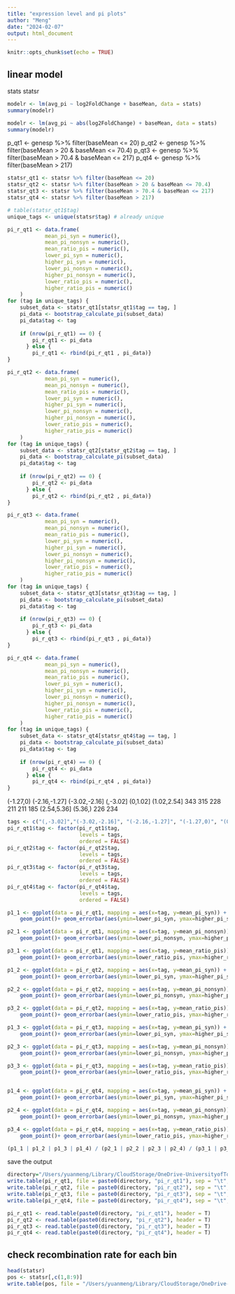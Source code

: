 ```yaml
---
title: "expression level and pi plots"
author: "Meng"
date: "2024-02-07"
output: html_document
---
```


```r
knitr::opts_chunk$set(echo = TRUE)
```

## linear model
stats
statsr
```r
modelr <- lm(avg_pi ~ log2FoldChange + baseMean, data = stats)
summary(modelr)

modelr <- lm(avg_pi ~ abs(log2FoldChange) + baseMean, data = stats)
summary(modelr)
```

p_qt1 <- genesp %>% filter(baseMean <= 20)
p_qt2 <- genesp %>% filter(baseMean > 20 & baseMean <= 70.4)
p_qt3 <- genesp %>% filter(baseMean > 70.4 & baseMean <= 217)
p_qt4 <- genesp %>% filter(baseMean > 217)

```r
statsr_qt1 <- statsr %>% filter(baseMean <= 20)
statsr_qt2 <- statsr %>% filter(baseMean > 20 & baseMean <= 70.4)
statsr_qt3 <- statsr %>% filter(baseMean > 70.4 & baseMean <= 217)
statsr_qt4 <- statsr %>% filter(baseMean > 217)

# table(statsr_qt1$tag)
unique_tags <- unique(statsr$tag) # already unique

pi_r_qt1 <- data.frame(
            mean_pi_syn = numeric(),
            mean_pi_nonsyn = numeric(),
            mean_ratio_pis = numeric(),
            lower_pi_syn = numeric(),
            higher_pi_syn = numeric(),
            lower_pi_nonsyn = numeric(),
            higher_pi_nonsyn = numeric(),
            lower_ratio_pis = numeric(),
            higher_ratio_pis = numeric()
    )
for (tag in unique_tags) {
    subset_data <- statsr_qt1[statsr_qt1$tag == tag, ]
    pi_data <- bootstrap_calculate_pi(subset_data)
    pi_data$tag <- tag
    
    if (nrow(pi_r_qt1) == 0) {
        pi_r_qt1 <- pi_data
      } else {
        pi_r_qt1 <- rbind(pi_r_qt1 , pi_data)}
}

pi_r_qt2 <- data.frame(
            mean_pi_syn = numeric(),
            mean_pi_nonsyn = numeric(),
            mean_ratio_pis = numeric(),
            lower_pi_syn = numeric(),
            higher_pi_syn = numeric(),
            lower_pi_nonsyn = numeric(),
            higher_pi_nonsyn = numeric(),
            lower_ratio_pis = numeric(),
            higher_ratio_pis = numeric()
    )
for (tag in unique_tags) {
    subset_data <- statsr_qt2[statsr_qt2$tag == tag, ]
    pi_data <- bootstrap_calculate_pi(subset_data)
    pi_data$tag <- tag
    
    if (nrow(pi_r_qt2) == 0) {
        pi_r_qt2 <- pi_data
      } else {
        pi_r_qt2 <- rbind(pi_r_qt2 , pi_data)}
}

pi_r_qt3 <- data.frame(
            mean_pi_syn = numeric(),
            mean_pi_nonsyn = numeric(),
            mean_ratio_pis = numeric(),
            lower_pi_syn = numeric(),
            higher_pi_syn = numeric(),
            lower_pi_nonsyn = numeric(),
            higher_pi_nonsyn = numeric(),
            lower_ratio_pis = numeric(),
            higher_ratio_pis = numeric()
    )
for (tag in unique_tags) {
    subset_data <- statsr_qt3[statsr_qt3$tag == tag, ]
    pi_data <- bootstrap_calculate_pi(subset_data)
    pi_data$tag <- tag
    
    if (nrow(pi_r_qt3) == 0) {
        pi_r_qt3 <- pi_data
      } else {
        pi_r_qt3 <- rbind(pi_r_qt3 , pi_data)}
}

pi_r_qt4 <- data.frame(
            mean_pi_syn = numeric(),
            mean_pi_nonsyn = numeric(),
            mean_ratio_pis = numeric(),
            lower_pi_syn = numeric(),
            higher_pi_syn = numeric(),
            lower_pi_nonsyn = numeric(),
            higher_pi_nonsyn = numeric(),
            lower_ratio_pis = numeric(),
            higher_ratio_pis = numeric()
    )
for (tag in unique_tags) {
    subset_data <- statsr_qt4[statsr_qt4$tag == tag, ]
    pi_data <- bootstrap_calculate_pi(subset_data)
    pi_data$tag <- tag
    
    if (nrow(pi_r_qt4) == 0) {
        pi_r_qt4 <- pi_data
      } else {
        pi_r_qt4 <- rbind(pi_r_qt4 , pi_data)}
}

```
(-1.27,0) (-2.16,-1.27] (-3.02,-2.16]      (,-3.02]      (0,1.02]   (1.02,2.54] 
          343           315           228           211           211           185 
  (2.54,5.36]       (5.36,) 
          226           234 

```r
tags <- c("(,-3.02]","(-3.02,-2.16]", "(-2.16,-1.27]", "(-1.27,0)", "(0,1.02]", "(1.02,2.54]","(2.54,5.36]", "(5.36,)")
pi_r_qt1$tag <- factor(pi_r_qt1$tag,
                       levels = tags,
                       ordered = FALSE)
pi_r_qt2$tag <- factor(pi_r_qt2$tag,
                       levels = tags,
                       ordered = FALSE)
pi_r_qt3$tag <- factor(pi_r_qt3$tag,
                       levels = tags,
                       ordered = FALSE)
pi_r_qt4$tag <- factor(pi_r_qt4$tag,
                       levels = tags,
                       ordered = FALSE)

p1_1 <- ggplot(data = pi_r_qt1, mapping = aes(x=tag, y=mean_pi_syn)) + 
    geom_point()+ geom_errorbar(aes(ymin=lower_pi_syn, ymax=higher_pi_syn), width=.2, position=position_dodge(.9))+ ggtitle("a") +labs(x ="qt1",y = expression(pi[s]))+ theme_classic() + theme(text = element_text(size = 10), axis.text.x=element_blank(), axis.ticks.x=element_blank())

p2_1 <- ggplot(data = pi_r_qt1, mapping = aes(x=tag, y=mean_pi_nonsyn)) + 
    geom_point()+ geom_errorbar(aes(ymin=lower_pi_nonsyn, ymax=higher_pi_nonsyn), width=.2, position=position_dodge(.9))+ ggtitle("b") +labs(x ="qt1",y = expression(pi[n]))+ theme_classic() + theme(text = element_text(size = 10), axis.text.x=element_blank(), axis.ticks.x=element_blank())

p3_1 <- ggplot(data = pi_r_qt1, mapping = aes(x=tag, y=mean_ratio_pis)) + 
    geom_point()+ geom_errorbar(aes(ymin=lower_ratio_pis, ymax=higher_ratio_pis), width=.2, position=position_dodge(.9))+ ggtitle("c") +labs(x ="qt1",y = expression(paste(pi[n], "/", pi[s], " ratio")))+ theme_classic() + theme(text = element_text(size = 10), axis.text.x=element_blank(), axis.ticks.x=element_blank())

p1_2 <- ggplot(data = pi_r_qt2, mapping = aes(x=tag, y=mean_pi_syn)) + 
    geom_point()+ geom_errorbar(aes(ymin=lower_pi_syn, ymax=higher_pi_syn), width=.2, position=position_dodge(.9))+ ggtitle("") +labs(x ="qt2",y = expression(pi[s]))+ theme_classic() + theme(text = element_text(size = 10), axis.text.x=element_blank(), axis.ticks.x=element_blank())

p2_2 <- ggplot(data = pi_r_qt2, mapping = aes(x=tag, y=mean_pi_nonsyn)) + 
    geom_point()+ geom_errorbar(aes(ymin=lower_pi_nonsyn, ymax=higher_pi_nonsyn), width=.2, position=position_dodge(.9))+ ggtitle("") +labs(x ="qt2",y = expression(pi[n]))+ theme_classic() + theme(text = element_text(size = 10), axis.text.x=element_blank(), axis.ticks.x=element_blank())

p3_2 <- ggplot(data = pi_r_qt2, mapping = aes(x=tag, y=mean_ratio_pis)) + 
    geom_point()+ geom_errorbar(aes(ymin=lower_ratio_pis, ymax=higher_ratio_pis), width=.2, position=position_dodge(.9))+ ggtitle("") +labs(x ="qt2",y = expression(paste(pi[n], "/", pi[s], " ratio")))+ theme_classic() + theme(text = element_text(size = 10), axis.text.x=element_blank(), axis.ticks.x=element_blank())

p1_3 <- ggplot(data = pi_r_qt3, mapping = aes(x=tag, y=mean_pi_syn)) + 
    geom_point()+ geom_errorbar(aes(ymin=lower_pi_syn, ymax=higher_pi_syn), width=.2, position=position_dodge(.9))+ ggtitle("") +labs(x ="qt3",y = expression(pi[s]))+ theme_classic() + theme(text = element_text(size = 10), axis.text.x=element_blank(), axis.ticks.x=element_blank())

p2_3 <- ggplot(data = pi_r_qt3, mapping = aes(x=tag, y=mean_pi_nonsyn)) + 
    geom_point()+ geom_errorbar(aes(ymin=lower_pi_nonsyn, ymax=higher_pi_nonsyn), width=.2, position=position_dodge(.9))+ ggtitle("") +labs(x ="qt3",y = expression(pi[n]))+ theme_classic() + theme(text = element_text(size = 10), axis.text.x=element_blank(), axis.ticks.x=element_blank())

p3_3 <- ggplot(data = pi_r_qt3, mapping = aes(x=tag, y=mean_ratio_pis)) + 
    geom_point()+ geom_errorbar(aes(ymin=lower_ratio_pis, ymax=higher_ratio_pis), width=.2, position=position_dodge(.9))+ ggtitle("") +labs(x ="qt3",y = expression(paste(pi[n], "/", pi[s], " ratio")))+ theme_classic() + theme(text = element_text(size = 10), axis.text.x=element_blank(), axis.ticks.x=element_blank())


p1_4 <- ggplot(data = pi_r_qt4, mapping = aes(x=tag, y=mean_pi_syn)) + 
    geom_point()+ geom_errorbar(aes(ymin=lower_pi_syn, ymax=higher_pi_syn), width=.2, position=position_dodge(.9))+ ggtitle("") +labs(x ="qt4",y =expression(pi[s]))+ theme_classic() + theme(text = element_text(size = 10), axis.text.x=element_blank(), axis.ticks.x=element_blank())

p2_4 <- ggplot(data = pi_r_qt4, mapping = aes(x=tag, y=mean_pi_nonsyn)) + 
    geom_point()+ geom_errorbar(aes(ymin=lower_pi_nonsyn, ymax=higher_pi_nonsyn), width=.2, position=position_dodge(.9))+ ggtitle("") +labs(x ="qt4",y = expression(pi[n]))+ theme_classic() + theme(text = element_text(size = 10), axis.text.x=element_blank(), axis.ticks.x=element_blank())

p3_4 <- ggplot(data = pi_r_qt4, mapping = aes(x=tag, y=mean_ratio_pis)) + 
    geom_point()+ geom_errorbar(aes(ymin=lower_ratio_pis, ymax=higher_ratio_pis), width=.2, position=position_dodge(.9))+ ggtitle("") +labs(x ="qt4",y = expression(paste(pi[n], "/", pi[s], " ratio")))+ theme_classic() + theme(text = element_text(size = 10), axis.text.x=element_blank(), axis.ticks.x=element_blank())

(p1_1 | p1_2 | p1_3 | p1_4) / (p2_1 | p2_2 | p2_3 | p2_4) / (p3_1 | p3_2 | p3_3 | p3_4) + plot_layout(guides = "collect") 
```

save the output
```r
directory="/Users/yuanmeng/Library/CloudStorage/OneDrive-UniversityofToronto/Manuscripts/rumex_haploid_sel/pixy/"
write.table(pi_r_qt1, file = paste0(directory, "pi_r_qt1"), sep = "\t",row.names = FALSE, quote = FALSE)
write.table(pi_r_qt2, file = paste0(directory, "pi_r_qt2"), sep = "\t",row.names = FALSE, quote = FALSE)
write.table(pi_r_qt3, file = paste0(directory, "pi_r_qt3"), sep = "\t",row.names = FALSE, quote = FALSE)
write.table(pi_r_qt4, file = paste0(directory, "pi_r_qt4"), sep = "\t",row.names = FALSE, quote = FALSE)

pi_r_qt1 <- read.table(paste0(directory, "pi_r_qt1"), header = T)
pi_r_qt2 <- read.table(paste0(directory, "pi_r_qt2"), header = T)
pi_r_qt3 <- read.table(paste0(directory, "pi_r_qt3"), header = T)
pi_r_qt4 <- read.table(paste0(directory, "pi_r_qt4"), header = T)
```


## check recombination rate for each bin

```r

head(statsr)
pos <- statsr[,c(1,8:9)]
write.table(pos, file = "/Users/yuanmeng/Library/CloudStorage/OneDrive-UniversityofToronto/Manuscripts/rumex_haploid_sel/pixy/pos.txt", sep = "\t",row.names = FALSE, quote = FALSE)
```

